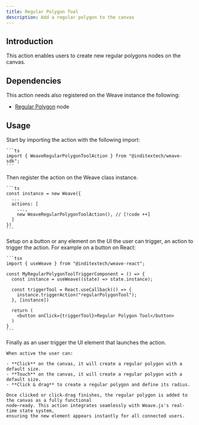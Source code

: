 ```yaml
---
title: Regular Polygon Tool
description: Add a regular polygon to the canvas
---
```



## Introduction

This action enables users to create new regular polygons nodes on the canvas.

## Dependencies

This action needs also registered on the Weave instance the following:

- [Regular Polygon](/docs/main/build/nodes/regular-polygon) node

## Usage

<Accordions className="bg-transparent">
  <Accordion title="1. Import the action" id="import-action">
    Start by importing the action with the following import:

    ```ts
    import { WeaveRegularPolygonToolAction } from "@inditextech/weave-sdk";
    ```

  </Accordion>
  <Accordion title="2. Register the action" id="register-action">
    Then register the action on the Weave class instance.

    ```ts
    const instance = new Weave({
      ...
      actions: [
        ...,
        new WeaveRegularPolygonToolAction(), // [!code ++]
      ]
    })
    ```

  </Accordion>
  <Accordion title="3. Setup the action trigger" id="setup-action-trigger">
    Setup on a button or any element on the UI the user can trigger, an action
    to trigger the action. For example on a button on React:

    ```tsx
    import { useWeave } from "@inditextech/weave-react";

    const MyRegularPolygonToolTriggerComponent = () => {
      const instance = useWeave((state) => state.instance);

      const triggerTool = React.useCallback(() => {
        instance.triggerAction("regularPolygonTool");
      }, [instance])

      return (
        <button onClick={triggerTool}>Regular Polygon Tool</button>
      )
    }
    ```

  </Accordion>
  <Accordion title="4. Trigger the action" id="trigger-the-action">
    Finally as an user trigger the UI element that launches the action.

    When active the user can:

    - **Click** on the canvas, it will create a regular polygon with a default size.
    - **Touch** on the canvas, it will create a regular polygon with a default size.
    - **Click & drag** to create a regular polygon and define its radius.

    Once clicked or click-drag finishes, the regular polygon is added to the canvas as a fully functional
    node—ready. This action integrates seamlessly with Weave.js's real-time state system,
    ensuring the new element appears instantly for all connected users.

  </Accordion>
</Accordions>
